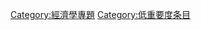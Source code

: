 {{catmore1|[[Wikipedia:经济学专题|Wikipedia:经济学专题]]}}
{{Articles by Importance|topic=经济学|project=经济学|format=toc}}
{{Wikipedia category}}
{{emptycat}}

[[Category:經濟學專題|Category:經濟學專題]]
[[Category:低重要度条目|Category:低重要度条目]]
